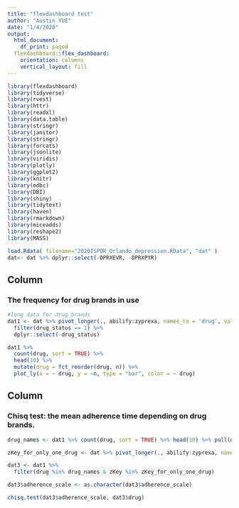 ```yaml
---
title: "flexdashboard test"
author: "Austin YUE"
date: "1/4/2020"
output:
  html_document:
    df_print: paged
  flexdashboard::flex_dashboard:
    orientation: columns
    vertical_layout: fill
---
```


```r
library(flexdashboard)
library(tidyverse)
library(rvest)
library(httr)
library(readxl)
library(data.table)
library(stringr)
library(janitor)
library(stringr)
library(forcats)
library(jsonlite)
library(viridis)
library(plotly)
library(ggplot2)
library(knitr)
library(odbc)
library(DBI)
library(shiny)
library(tidytext)
library(haven)
library(rmarkdown)
library(miceadds)
library(reshape2)
library(MASS)  
```


```r

load.Rdata( filename="2020ISPOR_Orlando_depression.RData", "dat" )
dat<- dat %>% dplyr::select(-DPRXEVR, -DPRXPYR)

```


Column {data-width=350}
-----------------------------------------------------------------------

### The frequency for drug brands in use

```r
#long data for drug brands
dat1 <- dat %>% pivot_longer(., abilify:zyprexa, names_to = 'drug', values_to = 'drug_status') %>%
  filter(drug_status == 1) %>% 
  dplyr::select(-drug_status)

dat1 %>% 
  count(drug, sort = TRUE) %>% 
  head(10) %>% 
  mutate(drug = fct_reorder(drug, n)) %>% 
  plot_ly(x = ~ drug, y = ~n, type = "bar", color = ~ drug)
```

Column {data-width=350}
-----------------------------------------------------------------------

### Chisq test: the mean adherence time depending on drug brands. 
```r
drug_names <- dat1 %>% count(drug, sort = TRUE) %>% head(10) %>% pull(drug)

zKey_for_only_one_drug <- dat %>% pivot_longer(., abilify:zyprexa, names_to = 'drug', values_to = 'drug_status') %>% filter(drug_status == 1) %>% group_by(zKey) %>% count(drug, sort = TRUE) %>% filter(n == 1) %>%  pull(zKey)

dat3 <- dat1 %>% 
  filter(drug %in% drug_names & zKey %in% zKey_for_only_one_drug)

dat3$adherence_scale <- as.character(dat3$adherence_scale)

chisq.test(dat3$adherence_scale, dat3$drug)
```
